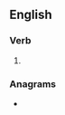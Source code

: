 ==English==

===Verb===
{{head|en|present participle}}

# {{present participle of|elate|lang=en|nocat=1}}

===Anagrams===
* {{anagrams|en|atingle|gelatin|genital|langite|tagline}}